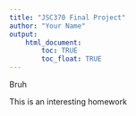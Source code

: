 ```yaml
---
title: "JSC370 Final Project"
author: "Your Name"
output: 
    html_document:
        toc: TRUE
        toc_float: TRUE
---
```


Bruh

This is an interesting homework